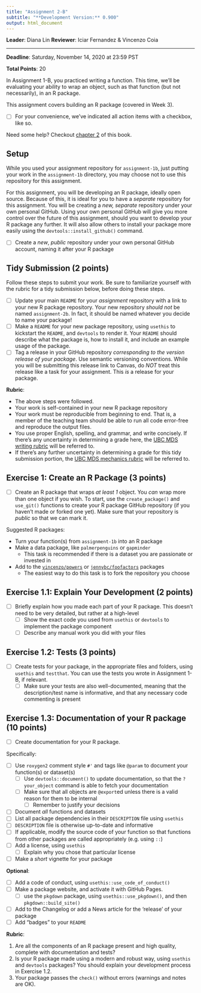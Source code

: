 ```yaml
---
title: "Assignment 2-B"
subtitle: "**Development Version:** 0.900" 
output: html_document
---
```


__Leader__: Diana Lin
__Reviewer__: Iciar Fernandez & Vincenzo Coia

----

__Deadline__: Saturday, November 14, 2020 at 23:59 PST

__Total Points__: 20

In Assignment 1-B, you practiced writing a function. This time, we'll be evaluating your ability to wrap an object, such as that function (but not necessarily), in an R package.

This assignment covers building an R package (covered in Week 3).

- [ ] For your convenience, we've indicated all action items with a checkbox, like so.

Need some help? Checkout [chapter 2](https://r-pkgs.org/whole-game.html) of this book.

## Setup

While you used your assignment repository for `assignment-1b`, just putting your work in the `assignment-1b` directory, you may choose not to use this repository for this assignment.

For this assignment, you will be developing an R package, ideally open source. Because of this, it is ideal for you to have a _separate_ repository for this assignment. You will be creating a _new, separate_ repository under your own personal GitHub. Using your own personal GitHub will give you more control over the future of this assignment, should you want to develop your R package any further. It will also allow others to install your package more easily using the `devtools::install_github()` command. 

- [ ] Create a _new_, _public_ repository under your own personal GitHub account, naming it after your R package

## Tidy Submission (2 points)

Follow these steps to submit your work. Be sure to familiarize yourself with the rubric for a tidy submission below, before doing these steps.

- [ ] Update your main `README` for your _assignment_ repository with a link to your new R package repository. Your new repository _should not_ be named `assignment-2b`. In fact, it should be named whatever you decide to name your package!
- [ ] Make a `README` for your new package repository, using `usethis` to kickstart the `README`, and `devtools` to render it. Your `README` should describe what the package is, how to install it, and include an example usage of the package.
- [ ] Tag a release in your GitHub repository _corresponding to the version release of your package_. Use semantic versioning conventions. While you will be submitting this release link to Canvas, do _NOT_ treat this release like a task for your assignment. This _is_ a release for your package.

**Rubric**:

- The above steps were followed.
- Your work is self-contained in your new R package repository
- Your work must be reproducible from beginning to end. That is, a member of the teaching team should be able to run all code error-free and reproduce the output files.
- You use proper English, spelling, and grammar, and write concisely. If there's any uncertainty in determining a grade here, the [UBC MDS writing rubric](https://github.com/UBC-MDS/public/blob/master/rubric/rubric_writing.md) will be referred to.
- If there's any further uncertainty in determining a grade for this tidy submission portion, the [UBC MDS mechanics rubric](https://github.com/UBC-MDS/public/blob/master/rubric/rubric_mech.md) will be referred to.

## Exercise 1: Create an R Package (3 points)

- [ ] Create an R package that wraps _at least 1_ object. You _can_ wrap more than one object if you wish. To start, use the `create_package()` and `use_git()` functions to create your R package GitHub repository (if you haven't made or forked one yet). Make sure that your repository is _public_ so that we can mark it.

Suggested R packages:

- Turn your function(s) from `assignment-1b` into an R package
- Make a data package, like `palmerpenguins` or `gapminder`
  - This task is recommended if there is a dataset you are passionate or invested in
- Add to the [`vincenzo/powers`](https://github.com/vincenzocoia/powers) or [`jennybc/foofactors`](https://github.com/jennybc/foofactors) packages
  - The easiest way to do this task is to fork the repository you choose

## Exercise 1.1: Explain Your Development (2 points)

- [ ] Briefly explain how you made each part of your R package. This doesn't need to be very detailed, but rather at a high-level
  - [ ] Show the exact code you used from `usethis` or `devtools` to implement the package component
  - [ ] Describe any manual work you did with your files

## Exercise 1.2: Tests (3 points)

- [ ] Create tests for your package, in the appropriate files and folders, using `usethis` and `testthat`. You can use the tests you wrote in Assignment 1-B, if relevant.
  - [ ] Make sure your tests are also well-documented, meaning that the description/test name is informative, and that any necessary code commenting is present

## Exercise 1.3: Documentation of your R package (10 points)

- [ ] Create documentation for your R package.

Specifically:

- [ ] Use `roxygen2` comment style `#'` and tags like `@param` to document your function(s) or dataset(s)
  - [ ] Use `devtools::document()` to update documentation, so that the `?your_object` command is able to fetch your documentation
  - [ ] Make sure that all objects are `@export`ed unless there is a valid reason for them to be internal
      - [ ] Remember to justify your decisions
- [ ] Document _all_ functions and datasets
- [ ] List all package dependencies in their `DESCRIPTION` file using `usethis`
- [ ] `DESCRIPTION` file is otherwise up-to-date and informative
- [ ] If applicable, modify the source code of your function so that functions from other packages are called appropriately (e.g. using `::`)
- [ ] Add a license, using `usethis`
  - [ ] Explain why you chose that particular license
- [ ] Make a _short_ vignette for your package

**Optional**:

- [ ] Add a code of conduct, using `usethis::use_code_of_conduct()`
- [ ] Make a package website, and activate it with GitHub Pages. 
  - [ ] use the `pkgdown` package, using `usethis::use_pkgdown()`, and then `pkgdown::build_site()`
- [ ] Add to the Changelog or add a News article for the 'release' of your package
- [ ] Add "badges" to your `README`

**Rubric**: 

1. Are all the components of an R package present and high quality, complete with documentation and tests?
1. Is your R package made using a modern and robust way, using `usethis` and `devtools` packages? You should explain your development process in Exercise 1.2.
1. Your package passes the `check()` without errors (warnings and notes are OK).